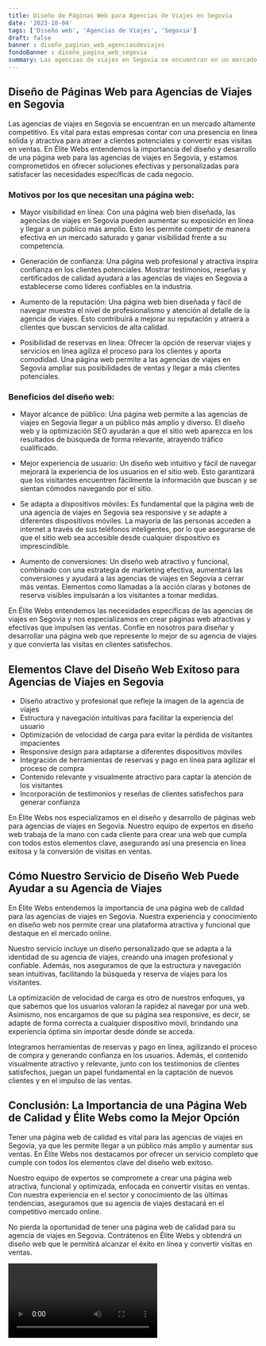 ```yaml
---
title: Diseño de Páginas Web para Agencias de Viajes en Segovia
date: '2023-10-04'
tags: ['Diseño web', 'Agencias de Viajes', 'Segovia']
draft: false
banner : diseño_paginas_web_agenciasdeviajes
fondoBanner : diseño_pagina_web_segovia
summary: Las agencias de viajes en Segovia se encuentran en un mercado altamente competitivo. Es vital para estas empresas contar con una presencia en línea sólida y atractiva para atraer a clientes potenciales y convertir esas visitas en ventas. En Élite Webs entendemos la importancia del diseño y desarrollo de una página web para las agencias de viajes en Segovia, y estamos comprometidos en ofrecer soluciones efectivas y personalizadas para satisfacer las necesidades específicas de cada negocio.
---
```


## Diseño de Páginas Web para Agencias de Viajes en Segovia

Las agencias de viajes en Segovia se encuentran en un mercado altamente competitivo. Es vital para estas empresas contar con una presencia en línea sólida y atractiva para atraer a clientes potenciales y convertir esas visitas en ventas. En Élite Webs entendemos la importancia del diseño y desarrollo de una página web para las agencias de viajes en Segovia, y estamos comprometidos en ofrecer soluciones efectivas y personalizadas para satisfacer las necesidades específicas de cada negocio.

### Motivos por los que necesitan una página web:

- Mayor visibilidad en línea: Con una página web bien diseñada, las agencias de viajes en Segovia pueden aumentar su exposición en línea y llegar a un público más amplio. Esto les permite competir de manera efectiva en un mercado saturado y ganar visibilidad frente a su competencia.

- Generación de confianza: Una página web profesional y atractiva inspira confianza en los clientes potenciales. Mostrar testimonios, reseñas y certificados de calidad ayudará a las agencias de viajes en Segovia a establecerse como líderes confiables en la industria.

- Aumento de la reputación: Una página web bien diseñada y fácil de navegar muestra el nivel de profesionalismo y atención al detalle de la agencia de viajes. Esto contribuirá a mejorar su reputación y atraerá a clientes que buscan servicios de alta calidad.

- Posibilidad de reservas en línea: Ofrecer la opción de reservar viajes y servicios en línea agiliza el proceso para los clientes y aporta comodidad. Una página web permite a las agencias de viajes en Segovia ampliar sus posibilidades de ventas y llegar a más clientes potenciales.

### Beneficios del diseño web:

- Mayor alcance de público: Una página web permite a las agencias de viajes en Segovia llegar a un público más amplio y diverso. El diseño web y la optimización SEO ayudarán a que el sitio web aparezca en los resultados de búsqueda de forma relevante, atrayendo tráfico cualificado.

- Mejor experiencia de usuario: Un diseño web intuitivo y fácil de navegar mejorará la experiencia de los usuarios en el sitio web. Esto garantizará que los visitantes encuentren fácilmente la información que buscan y se sientan cómodos navegando por el sitio.

- Se adapta a dispositivos móviles: Es fundamental que la página web de una agencia de viajes en Segovia sea responsive y se adapte a diferentes dispositivos móviles. La mayoría de las personas acceden a internet a través de sus teléfonos inteligentes, por lo que asegurarse de que el sitio web sea accesible desde cualquier dispositivo es imprescindible.

- Aumento de conversiones: Un diseño web atractivo y funcional, combinado con una estrategia de marketing efectiva, aumentará las conversiones y ayudará a las agencias de viajes en Segovia a cerrar más ventas. Elementos como llamadas a la acción claras y botones de reserva visibles impulsarán a los visitantes a tomar medidas.

En Élite Webs entendemos las necesidades específicas de las agencias de viajes en Segovia y nos especializamos en crear páginas web atractivas y efectivas que impulsen las ventas. Confíe en nosotros para diseñar y desarrollar una página web que represente lo mejor de su agencia de viajes y que convierta las visitas en clientes satisfechos.

<GifSeo />

<Cta />

## Elementos Clave del Diseño Web Exitoso para Agencias de Viajes en Segovia

- Diseño atractivo y profesional que refleje la imagen de la agencia de viajes
- Estructura y navegación intuitivas para facilitar la experiencia del usuario
- Optimización de velocidad de carga para evitar la pérdida de visitantes impacientes
- Responsive design para adaptarse a diferentes dispositivos móviles
- Integración de herramientas de reservas y pago en línea para agilizar el proceso de compra
- Contenido relevante y visualmente atractivo para captar la atención de los visitantes
- Incorporación de testimonios y reseñas de clientes satisfechos para generar confianza

En Élite Webs nos especializamos en el diseño y desarrollo de páginas web para agencias de viajes en Segovia. Nuestro equipo de expertos en diseño web trabaja de la mano con cada cliente para crear una web que cumpla con todos estos elementos clave, asegurando así una presencia en línea exitosa y la conversión de visitas en ventas.

## Cómo Nuestro Servicio de Diseño Web Puede Ayudar a su Agencia de Viajes

En Élite Webs entendemos la importancia de una página web de calidad para las agencias de viajes en Segovia. Nuestra experiencia y conocimiento en diseño web nos permite crear una plataforma atractiva y funcional que destaque en el mercado online.

Nuestro servicio incluye un diseño personalizado que se adapta a la identidad de su agencia de viajes, creando una imagen profesional y confiable. Además, nos aseguramos de que la estructura y navegación sean intuitivas, facilitando la búsqueda y reserva de viajes para los visitantes.

La optimización de velocidad de carga es otro de nuestros enfoques, ya que sabemos que los usuarios valoran la rapidez al navegar por una web. Asimismo, nos encargamos de que su página sea responsive, es decir, se adapte de forma correcta a cualquier dispositivo móvil, brindando una experiencia óptima sin importar desde dónde se acceda.

Integramos herramientas de reservas y pago en línea, agilizando el proceso de compra y generando confianza en los usuarios. Además, el contenido visualmente atractivo y relevante, junto con los testimonios de clientes satisfechos, juegan un papel fundamental en la captación de nuevos clientes y en el impulso de las ventas.

## Conclusión: La Importancia de una Página Web de Calidad y Élite Webs como la Mejor Opción

Tener una página web de calidad es vital para las agencias de viajes en Segovia, ya que les permite llegar a un público más amplio y aumentar sus ventas. En Élite Webs nos destacamos por ofrecer un servicio completo que cumple con todos los elementos clave del diseño web exitoso.

Nuestro equipo de expertos se compromete a crear una página web atractiva, funcional y optimizada, enfocada en convertir visitas en ventas. Con nuestra experiencia en el sector y conocimiento de las últimas tendencias, aseguramos que su agencia de viajes destacará en el competitivo mercado online.

No pierda la oportunidad de tener una página web de calidad para su agencia de viajes en Segovia. Contrátenos en Élite Webs y obtendrá un diseño web que le permitirá alcanzar el éxito en línea y convertir visitas en ventas.

<Video />

<CtaBot job='Agencias de Viajes' city='Segovia'/>

<Gmaps query='Segovia+españa+maps' />